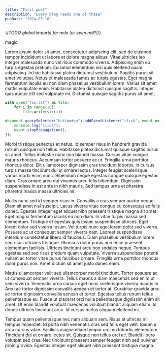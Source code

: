 ```yaml
---
title: "First post"
description: "Every blog needs one of these"
pubDate: "2024-03-18"
---
```


{/*TODO global imports for mdx (or even md?)*/}

<Sparkles>magic</Sparkles>

Lorem ipsum dolor sit amet, consectetur adipiscing elit, sed do eiusmod tempor incididunt ut labore et dolore magna
aliqua. Vitae ultricies leo integer malesuada nunc vel risus commodo viverra. Adipiscing enim eu turpis egestas pretium.
Euismod elementum nisi quis eleifend quam adipiscing. In hac habitasse platea dictumst vestibulum. Sagittis purus sit
amet volutpat. Netus et malesuada fames ac turpis egestas. Eget magna fermentum iaculis eu non diam phasellus vestibulum
lorem. Varius sit amet mattis vulputate enim. Habitasse platea dictumst quisque sagittis. Integer quis auctor elit sed
vulputate mi. Dictumst quisque sagittis purus sit amet.

```py
with open("foo.txt") as file:
    for i in range(10):
        file.write(str(i))
```

```js
document.querySelector("button#go").addEventListener("click", event => {
    console.log("click");
    event.stopPropagation();
});
```

Morbi tristique senectus et netus. Id semper risus in hendrerit gravida rutrum quisque non tellus. Habitasse platea
dictumst quisque sagittis purus sit amet. Tellus molestie nunc non blandit massa. Cursus vitae congue mauris rhoncus.
Accumsan tortor posuere ac ut. Fringilla urna porttitor rhoncus dolor. Elit ullamcorper dignissim cras tincidunt
lobortis. In cursus turpis massa tincidunt dui ut ornare lectus. Integer feugiat scelerisque varius morbi enim nunc.
Bibendum neque egestas congue quisque egestas diam. Cras ornare arcu dui vivamus arcu felis bibendum. Dignissim
suspendisse in est ante in nibh mauris. Sed tempus urna et pharetra pharetra massa massa ultricies mi.

Mollis nunc sed id semper risus in. Convallis a cras semper auctor neque. Diam sit amet nisl suscipit. Lacus viverra
vitae congue eu consequat ac felis donec. Egestas integer eget aliquet nibh praesent tristique magna sit amet. Eget
magna fermentum iaculis eu non diam. In vitae turpis massa sed elementum. Tristique et egestas quis ipsum suspendisse
ultrices. Eget lorem dolor sed viverra ipsum. Vel turpis nunc eget lorem dolor sed viverra. Posuere ac ut consequat
semper viverra nam. Laoreet suspendisse interdum consectetur libero id faucibus. Diam phasellus vestibulum lorem sed
risus ultricies tristique. Rhoncus dolor purus non enim praesent elementum facilisis. Ultrices tincidunt arcu non
sodales neque. Tempus egestas sed sed risus pretium quam vulputate. Viverra suspendisse potenti nullam ac tortor vitae
purus faucibus ornare. Fringilla urna porttitor rhoncus dolor purus non. Amet dictum sit amet justo donec enim.

Mattis ullamcorper velit sed ullamcorper morbi tincidunt. Tortor posuere ac ut consequat semper viverra. Tellus mauris a
diam maecenas sed enim ut sem viverra. Venenatis urna cursus eget nunc scelerisque viverra mauris in. Arcu ac tortor
dignissim convallis aenean et tortor at. Curabitur gravida arcu ac tortor dignissim convallis aenean et tortor. Egestas
tellus rutrum tellus pellentesque eu. Fusce ut placerat orci nulla pellentesque dignissim enim sit amet. Ut enim blandit
volutpat maecenas volutpat blandit aliquam etiam. Id donec ultrices tincidunt arcu. Id cursus metus aliquam eleifend mi.

Tempus quam pellentesque nec nam aliquam sem. Risus at ultrices mi tempus imperdiet. Id porta nibh venenatis cras sed
felis eget velit. Ipsum a arcu cursus vitae. Facilisis magna etiam tempor orci eu lobortis elementum. Tincidunt dui ut
ornare lectus sit. Quisque non tellus orci ac. Blandit libero volutpat sed cras. Nec tincidunt praesent semper feugiat
nibh sed pulvinar proin gravida. Egestas integer eget aliquet nibh praesent tristique magna.
